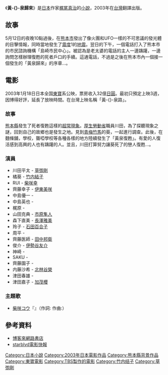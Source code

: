 {{unreferenced|time=2019-08-22T23:12:38+00:00}}
{{noteTA
|G1=JP Show
}}

{{Infobox Book
| name                 = 黃-{}-泉歸來
| author               = [[梶尾真治|梶尾真治]]
| title_orig           = {{lang|ja|黄泉がえり}}
| translator           = 婁美蓮
| illustrator          = 
| cover_artist         = 
| country              = 
| language             = 
| series               = 
| subject              = [[科幻|科幻]]
| genre                = [[小說|小說]]
| publisher            = {{flagicon|Japan}}[[新潮社|新潮社]]<br>{{flagicon|Taiwan}}商周出版 
| release_date         = [[單行本|單行本]]：2000年10月<br>[[文庫|文庫]]本：2002年11月
| chinese_release_date = 2003年10月
| media_type           = 
| pages                = 
| size_weight          = 
| format               = 
| isbn                 = ISBN 410149004X（文庫本）<br/>ISBN 4101490066（文庫本）<br/>ISBN 9861240683（台灣版）
| oclc                 = 
| preceded_by          = 
| followed_by          = 
}}

《'''黃-{}-泉歸來'''》是[[日本|日本]]作家[[梶尾真治|梶尾真治]]的[[小說|小說]]，2003年在[[台灣|台灣]]翻譯出版。

== 故事 ==
5月12日的夜晚10點過後，在[[熊本市|熊本市]]發出了像火團和UFO一樣的不可思議的發光體的目擊情報，同時當地發生了[[日本氣象廳震度等級|震度]]1的[[地震|地震]]。翌日的下午，一個電話打入了熊本市的市民諮詢機構「島崎市民中心」。被認為是老太婆的電話的主人一邊躊躇，一邊詢問怎樣辦理復甦的死者戶口的手續。這通電話，不過是之後在熊本市內一個接一個發生的「黃泉歸來」的序章…。

==電影==
{{Infobox Film
| name               = 黃泉路
| image              = 
| caption            = 
| tw_name            = [[黃泉路|黃泉路]]
| hk_name            = [[黃泉復活|黃泉復活]]
| cn_name            = [[黄泉路|黄泉路]]
| director           = {{link-ja|塩田明彦|塩田明彦}}
| writer             = [[犬童一心|犬童一心]]
| music              = [[千住明|千住明]]
| starring           = [[草彅剛|草彅剛]]<br>[[竹内結子|竹内結子]]
| distributor        = [[東寶|東寶]]
| released           = {{JPN}}2003年1月18日
| country            = {{JPN}}
| language           = [[日語|日語]]
| budget             = 
| gross              = 32億[[日幣|日幣]]
| preceded_by        = 
| followed_by        = 
}}
{{Japanese|japanese=黄泉がえり|kana=よみがえり|romaji=Yomigaeri}}

2003年1月18日日本全国[[東寶|東寶]]系公映，票房收入32億[[日圓|日圓]]。最初只預定上映3週，因博得好評，延長了放映時間。在台灣上映名稱「黃-{}-泉路」。

===故事===
[[熊本縣|熊本縣]]發生了死者復甦這樣的[[超常現象|超常現象]]。[[厚生勞動省|厚生勞動省]]職員川田，為了探聽現象之謎，回到自己的故鄉也是發生之地。見到[[青梅竹馬|青梅竹馬]]的葵，一起進行調查。此後，在麵條舖，學校，聾啞學校等各種各樣的地方陸續發生了「黃泉復甦」。有愛的人復活感到高興的人也有躊躇的人。並且，川田打算努力讓葵死了的戀人復甦…。

===演員===
* 川田平太 - [[草彅剛|草彅剛]]
* 橘葵 - [[竹内結子|竹内結子]]
* RUI - [[柴咲幸|柴咲幸]]
* 齊藤幸子 - [[伊東美咲|伊東美咲]]
* 中島優一 - {{link-ja|東新良和|東新良和}}
* 中島英也 - {{link-ja|山本圭壹|山本圭壱}}
* 梶原 - {{link-ja|寺門義人|寺門ジモン}}
* 山田克典 - [[市原隼人|市原隼人]]
* 森下直美 - [[長澤雅美|長澤雅美]]
* 玲子 - [[石田百合子|石田百合子]]
* 周平 - {{link-ja|哀川翔|哀川翔}}
* 齊藤医師 - [[田中邦衛|田中邦衛]]
* 俊介 -  [[伊勢谷友介|伊勢谷友介]]
* 神崎 - {{link-ja|清水章吾|清水章吾}}
* SAKU - {{link-ja|村井克行|村井克行}}
* 齊藤園子 - {{link-ja|忍足亞希子|忍足亜希子}}
* 内藤沙希 - [[北林谷榮|北林谷榮]]
* 津田春雄 - {{link-ja|高松英郎|高松英郎}}
* 津田嘉子 - [[加茂櫻|加茂櫻]]

===主題歌===
*[[柴咲コウ|柴咲コウ]]『{{link-ja|月のしずく|月のしずく_(柴咲コウの曲)}}』（作詞:{{link-ja|Satomi|Satomi}} 作曲:{{link-ja|松本良喜|松本良喜}}）

== 參考資料 ==
*[https://web.archive.org/web/20090302063730/http://www.books.com.tw/exep/prod/booksfile.php?item=0010237153 博客來網路書店]
*[https://web.archive.org/web/20080603085639/http://movie.starblvd.net/cgi-bin/movie/euccns?%2Ffilm%2F2003%2Fyellow%2Fyellow.html starblvd電影快報]

{{DEFAULTSORT:Yomigaeri}}
[[Category:日本小說|Category:日本小說]]
[[Category:2003年日本電影作品|Category:2003年日本電影作品]]
[[Category:熊本縣背景作品|Category:熊本縣背景作品]]
[[Category:東寶電影|Category:東寶電影]]
[[Category:TBS製作的電影|Category:TBS製作的電影]]
[[Category:竹内结子|Category:竹内结子]]
[[Category:草彅剛|Category:草彅剛]]